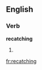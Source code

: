 ==English==

===Verb===
'''recatching'''

# {{third-person singular of|[[recatch]]}}

[[fr:recatching]]